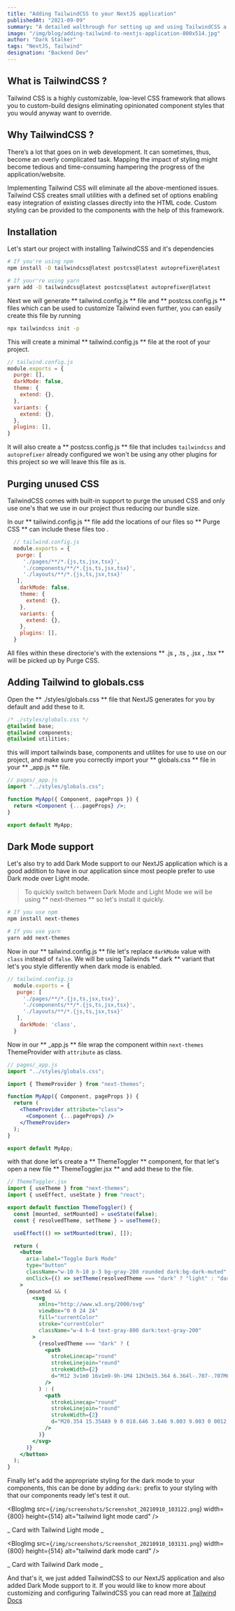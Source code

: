 ```yaml
---
title: "Adding TailwindCSS to your NextJS application"
publishedAt: "2021-09-09"
summary: "A detailed walthrough for setting up and using TailwindCSS a utility-first CSS framework in your NextJS application."
image: "/img/blog/adding-tailwind-to-nextjs-application-800x514.jpg"
author: "Dark Stalker"
tags: "NextJS, Tailwind"
designation: "Backend Dev"
---
```


## What is TailwindCSS ?

Tailwind CSS is a highly customizable, low-level CSS framework that allows you to custom-build designs eliminating opinionated component styles that you would anyway want to override.

## Why TailwindCSS ?

There’s a lot that goes on in web development. It can sometimes, thus, become an overly complicated task. Mapping the impact of styling might become tedious and time-consuming hampering the progress of the application/website.

Implementing Tailwind CSS will eliminate all the above-mentioned issues. Tailwind CSS creates small utilities with a defined set of options enabling easy integration of existing classes directly into the HTML code. Custom styling can be provided to the components with the help of this framework.

## Installation

Let's start our project with installing TailwindCSS and it's dependencies

```bash
# If you're using npm
npm install -D tailwindcss@latest postcss@latest autoprefixer@latest

# If your're using yarn
yarn add -D tailwindcss@latest postcss@latest autoprefixer@latest
```

Next we will generate ** tailwind.config.js ** file and ** postcss.config.js ** files which can be used to customize Tailwind even further, you can easily create this file by running

```bash
npx tailwindcss init -p
```

This will create a minimal ** tailwind.config.js ** file at the root of your project.

```JavaScript
// tailwind.config.js
module.exports = {
  purge: [],
  darkMode: false,
  theme: {
    extend: {},
  },
  variants: {
    extend: {},
  },
  plugins: [],
}
```

It will also create a ** postcss.config.js ** file that includes `tailwindcss` and `autoprefixer` already configured we won't be using any other plugins for this project so we will leave this file as is.

## Purging unused CSS

TailwindCSS comes with built-in support to purge the unused CSS and only use one's that we use in our project thus reducing our bundle size.

In our ** tailwind.config.js ** file add the locations of our files so ** Purge CSS ** can include these files too .

```JavaScript
  // tailwind.config.js
  module.exports = {
   purge: [
     './pages/**/*.{js,ts,jsx,tsx}',
     './components/**/*.{js,ts,jsx,tsx}',
     './layouts/**/*.{js,ts,jsx,tsx}'
   ],
    darkMode: false,
    theme: {
      extend: {},
    },
    variants: {
      extend: {},
    },
    plugins: [],
  }
```

All files within these directorie's with the extensions ** .js **,** .ts **,** .jsx **,** .tsx ** will be picked up by Purge CSS.

## Adding Tailwind to globals.css

Open the ** ./styles/globals.css ** file that NextJS generates for you by default and add these to it.

```css
/* ./styles/globals.css */
@tailwind base;
@tailwind components;
@tailwind utilities;
```

this will import tailwinds base, components and utilites for use to use on our project, and make sure you correctly import your ** globals.css ** file in your ** \_app.js ** file.

```jsx
// pages/_app.js
import "../styles/globals.css";

function MyApp({ Component, pageProps }) {
  return <Component {...pageProps} />;
}

export default MyApp;
```

## Dark Mode support

Let's also try to add Dark Mode support to our NextJS application which is a good addition to have in our application since most people prefer to use Dark mode over Light mode.

> To quickly switch between Dark Mode and Light Mode we will be using ** next-themes ** so let's install it quickly.

```bash
# If you use npm
npm install next-themes

# If you use yarn
yarn add next-themes
```

Now in our ** tailwind.config.js ** file let's replace `darkMode` value with `class` instead of `false`.
We will be using Tailwinds ** dark ** variant that let's you style differently when dark mode is enabled.

```JavaScript
// tailwind.config.js
  module.exports = {
   purge: [
     './pages/**/*.{js,ts,jsx,tsx}',
     './components/**/*.{js,ts,jsx,tsx}',
     './layouts/**/*.{js,ts,jsx,tsx}'
   ],
    darkMode: 'class',
  }

```

Now in our ** \_app.js ** file wrap the component within `next-themes` ThemeProvider with `attribute` as class.

```jsx
// pages/_app.js
import "../styles/globals.css";

import { ThemeProvider } from "next-themes";

function MyApp({ Component, pageProps }) {
  return (
    <ThemeProvider attribute="class">
      <Component {...pageProps} />
    </ThemeProvider>
  );
}

export default MyApp;
```

with that done let's create a ** ThemeToggler ** component, for that let's open a new file ** ThemeToggler.jsx ** and add these to the file.

```jsx
// ThemeToggler.jsx
import { useTheme } from "next-themes";
import { useEffect, useState } from "react";

export default function ThemeToggler() {
  const [mounted, setMounted] = useState(false);
  const { resolvedTheme, setTheme } = useTheme();

  useEffect(() => setMounted(true), []);

  return (
    <button
      aria-label="Toggle Dark Mode"
      type="button"
      className="w-10 h-10 p-3 bg-gray-200 rounded dark:bg-dark-muted"
      onClick={() => setTheme(resolvedTheme === "dark" ? "light" : "dark")}
    >
      {mounted && (
        <svg
          xmlns="http://www.w3.org/2000/svg"
          viewBox="0 0 24 24"
          fill="currentColor"
          stroke="currentColor"
          className="w-4 h-4 text-gray-800 dark:text-gray-200"
        >
          {resolvedTheme === "dark" ? (
            <path
              strokeLinecap="round"
              strokeLinejoin="round"
              strokeWidth={2}
              d="M12 3v1m0 16v1m9-9h-1M4 12H3m15.364 6.364l-.707-.707M6.343 6.343l-.707-.707m12.728 0l-.707.707M6.343 17.657l-.707.707M16 12a4 4 0 11-8 0 4 4 0 018 0z"
            />
          ) : (
            <path
              strokeLinecap="round"
              strokeLinejoin="round"
              strokeWidth={2}
              d="M20.354 15.354A9 9 0 018.646 3.646 9.003 9.003 0 0012 21a9.003 9.003 0 008.354-5.646z"
            />
          )}
        </svg>
      )}
    </button>
  );
}
```

Finally let's add the appropriate styling for the dark mode to your components, this can be done by adding `dark:` prefix to your styling with that our components ready let's test it out.

<BlogImg
  src={`/img/screenshots/Screenshot_20210910_103122.png`}
  width={800}
  height={514}
  alt="tailwind light mode card"
/>

_ Card with Tailwind Light mode _

<BlogImg
  src={`/img/screenshots/Screenshot_20210910_103131.png`}
  width={800}
  height={514}
  alt="tailwind dark mode card"
/>

_ Card with Tailwind Dark mode _

And that's it, we just added TailwindCSS to our NextJS application and also added Dark Mode support to it.
If you would like to know more about customizing and configuring TailwindCSS you can read more at [Tailwind Docs](https://tailwindcss.com/docs)

